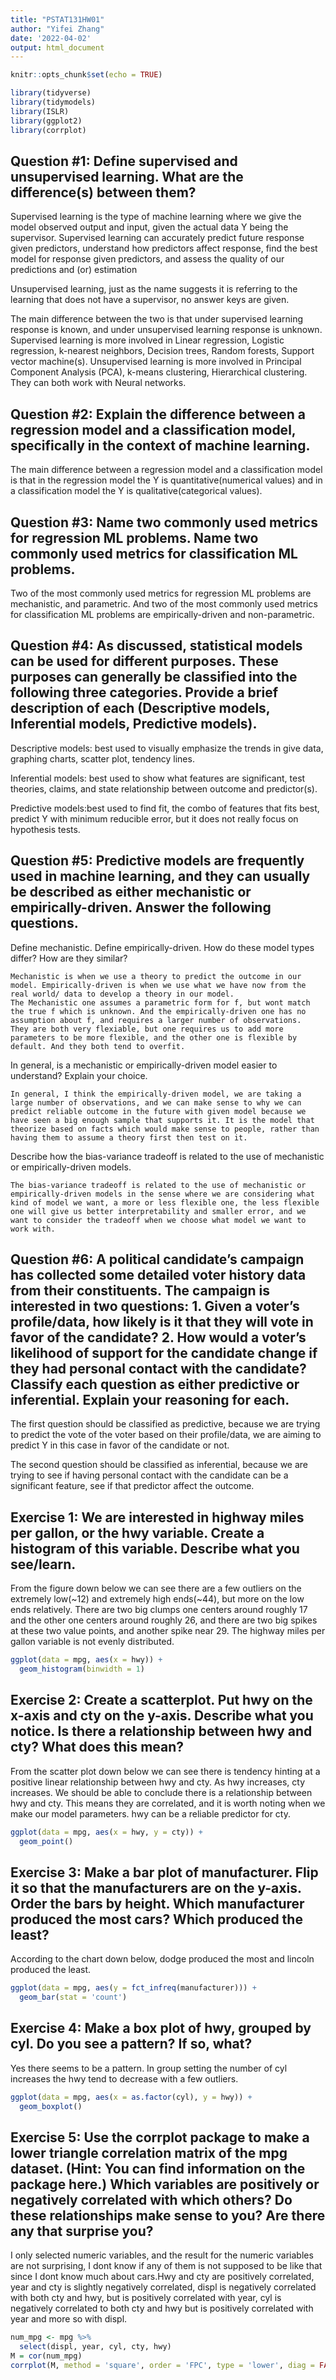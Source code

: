 ```yaml
---
title: "PSTAT131HW01"
author: "Yifei Zhang"
date: '2022-04-02'
output: html_document
---
```


```r
knitr::opts_chunk$set(echo = TRUE)
```
```r
library(tidyverse)
library(tidymodels)
library(ISLR)
library(ggplot2)
library(corrplot)
```

## Question #1: Define supervised and unsupervised learning. What are the difference(s) between them?
  
Supervised learning is the type of machine learning where we give the model observed output and input, given the actual data Y being the supervisor. Supervised learning can accurately predict future response given predictors, understand how predictors affect response, find the best model for response given predictors, and assess the quality of our predictions and (or) estimation
    
Unsupervised learning, just as the name suggests it is referring to the learning that does not have a supervisor, no answer keys are given. 
    
The main difference between the two is that under supervised learning response is known, and under unsupervised learning response is unknown. Supervised learning is more involved in Linear regression, Logistic regression, k-nearest neighbors, Decision trees, Random forests, Support vector machine(s). Unsupervised learning is more involved in Principal Component Analysis (PCA), k-means clustering, Hierarchical clustering. They can both work with Neural networks.

## Question #2: Explain the difference between a regression model and a classification model, specifically in the context of machine learning.  
    
The main difference between a regression model and a classification model is that in the regression model the Y is quantitative(numerical values) and in a classification model the Y is qualitative(categorical values).

## Question #3: Name two commonly used metrics for regression ML problems. Name two commonly used metrics for classification ML problems.

Two of the most commonly used metrics for regression ML problems are mechanistic, and parametric. And two of the most commonly used metrics for classification ML problems are empirically-driven and non-parametric. 

## Question #4: As discussed, statistical models can be used for different purposes. These purposes can generally be classified into the following three categories. Provide a brief description of each (Descriptive models, Inferential models, Predictive models).

Descriptive models: best used to visually emphasize the trends in give data, graphing charts, scatter plot, tendency lines.

Inferential models: best used to show what features are significant, test theories, claims, and state relationship between outcome and predictor(s).

Predictive models:best used to find fit, the combo of features that fits best, predict Y with minimum reducible error, but it does not really focus on hypothesis tests.


## Question #5: Predictive models are frequently used in machine learning, and they can usually be described as either mechanistic or empirically-driven. Answer the following questions.

Define mechanistic. Define empirically-driven. How do these model types differ? How are they similar? 
    
    Mechanistic is when we use a theory to predict the outcome in our model. Empirically-driven is when we use what we have now from the real world/ data to develop a theory in our model.
    The Mechanistic one assumes a parametric form for f, but wont match the true f which is unknown. And the empirically-driven one has no assumption about f, and requires a larger number of observations.
    They are both very flexiable, but one requires us to add more parameters to be more flexible, and the other one is flexible by default. And they both tend to overfit.

In general, is a mechanistic or empirically-driven model easier to understand? Explain your choice.
  
    In general, I think the empirically-driven model, we are taking a large number of observations, and we can make sense to why we can predict reliable outcome in the future with given model because we have seen a big enough sample that supports it. It is the model that theorize based on facts which would make sense to people, rather than having them to assume a theory first then test on it.   
    
Describe how the bias-variance tradeoff is related to the use of mechanistic or empirically-driven models.
    
    The bias-variance tradeoff is related to the use of mechanistic or empirically-driven models in the sense where we are considering what kind of model we want, a more or less flexible one, the less flexible one will give us better interpretability and smaller error, and we want to consider the tradeoff when we choose what model we want to work with.

## Question #6: A political candidate’s campaign has collected some detailed voter history data from their constituents. The campaign is interested in two questions: 1. Given a voter’s profile/data, how likely is it that they will vote in favor of the candidate? 2. How would a voter’s likelihood of support for the candidate change if they had personal contact with the candidate? Classify each question as either predictive or inferential. Explain your reasoning for each.
    
The first question should be classified as predictive, because we are trying to predict the vote of the voter based on their profile/data, we are aiming to predict Y in this case in favor of the candidate or not.

The second question should be classified as inferential, because we are trying to see if having personal contact with the candidate can be a significant feature, see if that predictor affect the outcome.

## Exercise 1: We are interested in highway miles per gallon, or the hwy variable. Create a histogram of this variable. Describe what you see/learn.  

From the figure down below we can see there are a few outliers on the extremely low(~12) and extremely high ends(~44), but more on the low ends relatively. There are two big clumps one centers around roughly 17 and the other one centers around roughly 26, and there are two big spikes at these two value points, and another spike near 29. The highway miles per gallon variable is not evenly distributed. 

```r
ggplot(data = mpg, aes(x = hwy)) + 
  geom_histogram(binwidth = 1)
```  


## Exercise 2: Create a scatterplot. Put hwy on the x-axis and cty on the y-axis. Describe what you notice. Is there a relationship between hwy and cty? What does this mean?

From the scatter plot down below we can see there is tendency hinting at a positive linear relationship between hwy and cty. As hwy increases, cty increases. We should be able to conclude there is a relationship between hwy and cty. This means they are correlated, and it is worth noting when we make our model parameters. hwy can be a reliable predictor for cty.

```r
ggplot(data = mpg, aes(x = hwy, y = cty)) + 
  geom_point()
```  

## Exercise 3: Make a bar plot of manufacturer. Flip it so that the manufacturers are on the y-axis. Order the bars by height. Which manufacturer produced the most cars? Which produced the least?

According to the chart down below, dodge produced the most and lincoln produced the least.

```r
ggplot(data = mpg, aes(y = fct_infreq(manufacturer))) + 
  geom_bar(stat = 'count')
```

## Exercise 4: Make a box plot of hwy, grouped by cyl. Do you see a pattern? If so, what?

Yes there seems to be a pattern. In group setting the number of cyl increases the hwy tend to decrease with a few outliers.

```r
ggplot(data = mpg, aes(x = as.factor(cyl), y = hwy)) + 
  geom_boxplot()
```

## Exercise 5: Use the corrplot package to make a lower triangle correlation matrix of the mpg dataset. (Hint: You can find information on the package here.) Which variables are positively or negatively correlated with which others? Do these relationships make sense to you? Are there any that surprise you?

I only selected numeric variables, and the result for the numeric variables are not surprising, I dont know if any of them is not supposed to be like that since I dont know much about cars.Hwy and cty are positively correlated, year and cty is slightly negatively correlated, displ is negatively correlated with both cty and hwy, but is positively correlated with year, cyl is negatively correlated to both cty and hwy but is positively correlated with year and more so with displ.  


```r
num_mpg <- mpg %>% 
  select(displ, year, cyl, cty, hwy)
M = cor(num_mpg)
corrplot(M, method = 'square', order = 'FPC', type = 'lower', diag = FALSE)
```